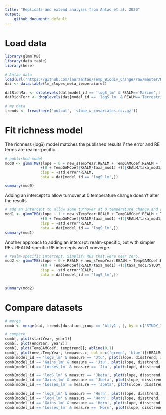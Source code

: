 ```yaml
---
title: "Replicate and extend analyses from Antao et al. 2020"
output: 
    github_document: default
---
```


# Load data
```r
library(glmmTMB)
library(data.table)
library(here)

# Antao data
load(url('https://github.com/lauraantao/Temp_Biodiv_Change/raw/master/R/lm_slopes_meta_temperature3.Rdata')) # load Antao data
dat <- data.table(lm_slopes_meta_temperature3)

datRichMar <- droplevels(dat[model_id == 'logS_lm' & REALM=='Marine',])
datRichTerr <- droplevels(dat[model_id == 'logS_lm' & REALM=='Terrestrial',])

# my data
trends <- fread(here('output', 'slope_w_covariates.csv.gz'))

```

# Fit richness model
The richness (logS) model matches the published results if the error and RE terms are realm-specific.
```r
# published model
mod0 <- glmmTMB(slope ~ 0 + new_sTempYear:REALM + TempGAMCoef:REALM + TempGAMCoef:new_sTempYear:REALM
                +(0 + TempGAMCoef|REALM/taxa_mod1) +(1|REALM/taxa_mod1/STUDY_ID), 
                disp = ~std.error*REALM,
                data = dat[model_id == 'logS_lm',])

summary(mod0)
```

Adding an intercept to allow turnover at 0 temperature change doesn't alter the results
```r
# add an intercept to allow some turnover at 0 temperature change and ave temp. wouldn't converge with realm-specific intercept.
mod1 <- glmmTMB(slope ~ 1 + new_sTempYear:REALM + TempGAMCoef:REALM + TempGAMCoef:new_sTempYear:REALM
                +(0 + TempGAMCoef|REALM/taxa_mod1) +(1|REALM/taxa_mod1/STUDY_ID), 
                disp = ~std.error*REALM,
                data = dat[model_id == 'logS_lm',])
summary(mod1)
```

Another approach to adding an intercept: realm-specific, but with simpler REs. REALM-specific RE intercepts won't converge.
```r
# realm-specific intercept. Simplify REs that were near zero.
mod2 <- glmmTMB(slope ~ 0 + REALM + new_sTempYear:REALM + TempGAMCoef:REALM + TempGAMCoef:new_sTempYear:REALM
                +(0 + TempGAMCoef|REALM/taxa_mod1) +(1|taxa_mod1/STUDY_ID), 
                disp = ~std.error*REALM,
                data = dat[model_id == 'logS_lm',])


summary(mod2)
```

# Compare datasets
```r
# merge
comb <- merge(dat, trends[duration_group == 'Ally1', ], by = c('STUDY_ID', 'rarefyID', 'REALM', 'rarefyID_y'))

# compare
comb[, plot(startYear, year1)]
comb[, plot(endYear, year2)]
comb[, plot(TempGAMCoef, temptrend)]; abline(0,1)
comb[, plot(new_sTempYear, tempave.sc, col = c('green', 'blue')[(REALM=='Marine')+1])]; abline(0,1)
comb[model_id == 'logS_lm' & measure == 'Jtu', plot(slope, disstrend, xlab = 'logS slope', ylab = 'Jtu slope')]
comb[model_id == 'Gains_lm' & measure == 'Jtu', plot(slope, disstrend, xlab = 'Gains slope', ylab = 'Jtu slope')]
comb[model_id == 'Losses_lm' & measure == 'Jtu', plot(slope, disstrend, xlab = 'Losses slope', ylab = 'Jtu slope')]

comb[model_id == 'logS_lm' & measure == 'Jbeta', plot(slope, disstrend, xlab = 'logS slope', ylab = 'Jbeta slope')]
comb[model_id == 'Gains_lm' & measure == 'Jbeta', plot(slope, disstrend, xlab = 'Gains slope', ylab = 'Jbeta slope')]
comb[model_id == 'Losses_lm' & measure == 'Jbeta', plot(slope, disstrend, xlab = 'Losses slope', ylab = 'Jbeta slope')]

comb[model_id == 'logS_lm' & measure == 'Horn', plot(slope, disstrend, xlab = 'logS slope', ylab = 'Horn slope')]
comb[model_id == 'logN_lm' & measure == 'Horn', plot(slope, disstrend, xlab = 'logN slope', ylab = 'Horn slope')]
comb[model_id == 'Gains_lm' & measure == 'Horn', plot(slope, disstrend, xlab = 'Gains slope', ylab = 'Horn slope')]
comb[model_id == 'Losses_lm' & measure == 'Horn', plot(slope, disstrend, xlab = 'Losses slope', ylab = 'Horn slope')]

```


